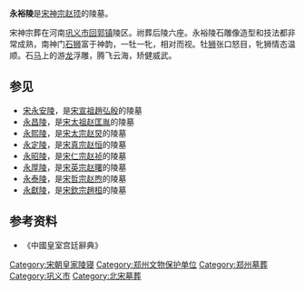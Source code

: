 {{文物保护单位
| 级别 = 全国
| 图片 = [[File:Yongyu,_Emperor_Shenzong's_Tomb_-_10.jpg|250px]]
| 名称 = [[宋陵|宋陵]]<br /><span style="font-size:smaller;">永裕陵</span>
| 编号 = 2-58
| 分类 = 古墓葬
| 时代 = [[北宋|北宋]]
| 所在 = [[河南省|河南省]][[巩义市|巩义市]]
| 登录 = 1982年
| Cat = 河南全国重点文物保护单位
}}
'''永裕陵'''是[[宋神宗|宋神宗赵顼]]的陵墓。

宋神宗葬在河南[[巩义市|巩义市]][[回郭镇|回郭镇]]陵区。祔葬后陵六座。永裕陵石雕像造型和技法都非常成熟，南神门[[石狮|石狮]]富于神韵，一牡一牝，相对而视。牡[[狮|狮]]张口怒目，牝狮情态温顺。石[[马|马]]上的游[[龙|龙]]浮雕，腾飞云海，矫健威武。
==参见==
*[[宋永安陵|宋永安陵]]，是[[趙弘殷|宋宣祖趙弘殷]]的陵墓
*[[永昌陵|永昌陵]]，是[[赵匡胤|宋太祖赵匡胤]]的陵墓
*[[永熙陵|永熙陵]]，是[[宋太宗|宋太宗赵炅]]的陵墓
*[[永定陵|永定陵]]，是[[宋真宗|宋真宗赵恒]]的陵墓
*[[永昭陵|永昭陵]]，是[[宋仁宗|宋仁宗赵祯]]的陵墓
*[[永厚陵|永厚陵]]，是[[宋英宗|宋英宗赵曙]]的陵墓
*[[永泰陵|永泰陵]]，是[[宋哲宗|宋哲宗赵煦]]的陵墓
*[[永獻陵|永獻陵]]，是[[宋欽宗|宋欽宗趙桓]]的陵墓

==参考资料==
*《中國皇室宫廷辭典》

{{郑州旅游资源}}
{{河南全国重点文物保护单位}}
{{DEFAULTSORT:S}}
[[Category:宋朝皇家陵寝|Category:宋朝皇家陵寝]]
[[Category:郑州文物保护单位|Category:郑州文物保护单位]]
[[Category:郑州墓葬|Category:郑州墓葬]]
[[Category:巩义市|Category:巩义市]]
[[Category:北宋墓葬|Category:北宋墓葬]]